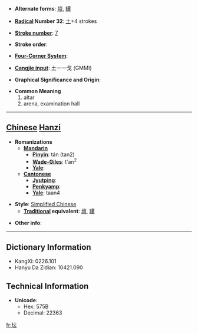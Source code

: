 * '''Alternate forms''': [[壇]], [[罈]]

* '''[[Wiktionary:Chinese radical index| Radical]] Number 32''': [[Wiktionary:Chinese radical index 土|土]]+4 strokes

* '''[[Wiktionary:Chinese total strokes index|Stroke number]]''': [[Wiktionary:Chinese total strokes index 7|7]]

* '''Stroke order''': 

* '''[[Wiktionary:Chinese four corner index|Four-Corner System]]''': 

* '''[[Wiktionary:Chinese Cangjie index|Cangjie input]]''': 土一一戈 (GMMI)

* '''Graphical Significance and Origin''': 

* '''Common Meaning'''
*#altar
*# arena, examination hall


----

== [[Chinese]] [[Hanzi]] ==

* '''Romanizations'''
** '''[[Mandarin]]'''
*** '''[[Pinyin]]''': tán (tan2)
*** '''[[Wade-Giles]]''': t'an<sup>2</sup>
*** '''[[Yale]]''': 
** '''[[Cantonese]]'''
*** '''[[Jyutping]]''':
*** '''[[Penkyamp]]''': 
*** '''[[Yale]]''': taan4

* '''Style''': [[Simplified Chinese]] 
** '''[[Traditional Chinese|Traditional]] equivalent''': [[壇]], [[罈]]

* '''Other info''': 

----

== Dictionary Information ==

* KangXi: 0226.101
* Hanyu Da Zidian: 10421.090

== Technical Information ==

* '''Unicode''':
** Hex: 575B
** Decimal: 22363

[[fr:坛]]